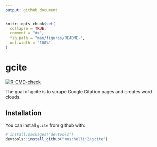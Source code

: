 ```yaml
---
output: github_document
---
```


<!-- README.md is generated from README.Rmd. Please edit that file -->

```r
knitr::opts_chunk$set(
  collapse = TRUE,
  comment = "#>",
  fig.path = "man/figures/README-",
  out.width = "100%"
)
```
# gcite

<!-- badges: start -->
[![R-CMD-check](https://github.com/muschellij2/gcite/actions/workflows/R-CMD-check.yaml/badge.svg)](https://github.com/muschellij2/gcite/actions/workflows/R-CMD-check.yaml)
<!-- badges: end -->
  


The goal of gcite is to scrape Google Citation pages and creates word clouds.

## Installation

You can install `gcite` from github with:

```r
# install.packages("devtools")
devtools::install_github("muschellij2/gcite")
```
